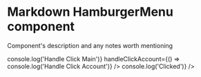 

<Meta
  title="Newskit/HamburgerMenu"
  component={HamburgerMenu}
/>

# Markdown HamburgerMenu component

Component's description and any notes worth mentioning

<Canvas isColumn withSource="open" withToolbar>
  <Story name="HamburgerMenu Logged in">
    <HamburgerMenu data={data} loggedIn={true} navbarVisibility={true} />
  </Story>
  <Story name="HamburgerMenu Logged out">
      <HamburgerMenu data={data} loggedIn={false} navbarVisibility={true}/>
  </Story>
  <Story name="Search Bar">
    <ThemeProvider theme={TimesWebLightTheme}>
      <SearchBar />
    </ThemeProvider>
  </Story>
   <Story name="Nav Button Section">
    <ThemeProvider theme={TimesWebLightTheme}> 
      <NavButtonSection loggedIn={boolean('Is logged in', true)} handleClickMain={() => console.log('Handle Click Main')} handleClickAccount={() => console.log('Handle Click Account')} />
        </ThemeProvider>
  </Story>
  <Story name="Logged In menu item">
    <ThemeProvider theme={TimesWebLightTheme}>
    <LoggedInMenuItem title="Section" handleClick={() => console.log('Clicked')} />
    </ThemeProvider>
  </Story>
  <Story name="Logged Out Button Primary">
    <ThemeProvider theme={TimesWebLightTheme}>
    <LoggedOutNavButton title="Subscribe" preset="buttonSolidPrimary" />
    </ThemeProvider>
  </Story>
  <Story name="Logged Out Button Secondary">
    <ThemeProvider theme={TimesWebLightTheme}>
    <LoggedOutNavButton title="Log in" preset="buttonSolidSecondary" />
    </ThemeProvider>
  </Story>
</Canvas>

